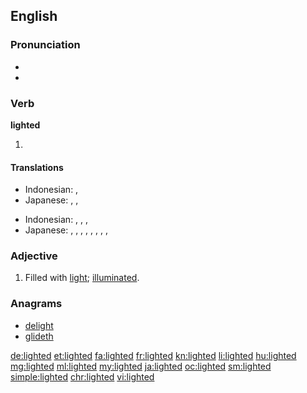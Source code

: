 ==English==

===Pronunciation===
* {{IPA|/ˈlaɪtəd/|lang=en}}
* {{audio|en-us-lighted.ogg|Audio (US)|lang=en}}

===Verb===
'''lighted'''

# {{en-past of|light}}

====Translations====
{{trans-top|past tense of "to light"}}
* Indonesian: {{t+|id|nyala|alt=menyalakan}}, {{t+|id|terang|alt=menerangi}}
* Japanese: {{t-check|ja|引火|tr=[[いんか]]した, inka-shita|alt=引火した|sc=Jpan}} <!-- was "[[引火]]した" -->, {{t+check|ja|点火|tr=[[てんか]]した, tenka-shita|alt=点火した|sc=Jpan}} <!-- was "[[点火]]した" - assumed inflected form or vocalised spelling; please verify if linking is acceptable. see [[User:Kephir/gadgets/xte#Translation_fixing]] -->, {{t-check|ja|照らした|tr=[[てらした]], terashita|sc=Jpan}}
{{trans-mid}}
{{trans-bottom}}
{{trans-top|past participle of "to light"}}
* Indonesian: {{t+check|id|nyala|alt=menyalakan}} <!-- was "[[nyala|menyalakan]]" -->, {{t+check|id|terang|alt=menerangi}} <!-- was "[[terang|menerangi]]" -->, {{t+check|id|nyala|alt=dinyalakan}} <!-- was "[[nyala|dinyalakan]]" -->, {{t+check|id|terang|alt=diterangi}} <!-- was "[[terang|diterangi]]" - assumed inflected form or vocalised spelling; please verify if linking is acceptable. see [[User:Kephir/gadgets/xte#Translation_fixing]] -->
* Japanese: {{t-check|ja|引火|tr=[[いんか]]した, inka-shita|alt=引火した|sc=Jpan}} <!-- was "[[引火]]した" -->, {{t+check|ja|点火|tr=[[てんか]]した, tenka-shita|alt=点火した|sc=Jpan}} <!-- was "[[点火]]した" -->, {{t-check|ja|引火|tr=[[いんか]]される, inka-sareru|alt=引火される|sc=Jpan}} <!-- was "[[引火]]される" -->, {{t+check|ja|点火|tr=[[てんか]]される, tenka-sareru|alt=点火される|sc=Jpan}} <!-- was "[[点火]]される" -->, {{t-check|ja|引火|tr=[[いんか]]された, inka-sareta|alt=引火された|sc=Jpan}} <!-- was "[[引火]]された" -->, {{t+check|ja|点火|tr=[[てんか]]された, tenka-sareta|alt=点火された|sc=Jpan}} <!-- was "[[点火]]された" - assumed inflected form or vocalised spelling; please verify if linking is acceptable. see [[User:Kephir/gadgets/xte#Translation_fixing]] -->, {{t-check|ja|照らした|tr=[[てらした]], terashita|sc=Jpan}}, {{t-check|ja|照らされる|tr=[[てらされる]], terasareru|sc=Jpan}}, {{t-check|ja|照らされた|tr=[[てらされた]], terasareta|sc=Jpan}}
{{trans-mid}}
{{trans-bottom}}

===Adjective===
{{en-adj}}

# Filled with [[light]]; [[illuminated]].

===Anagrams===
* [[delight#English|delight]]
* [[glideth#English|glideth]]

[[de:lighted]]
[[et:lighted]]
[[fa:lighted]]
[[fr:lighted]]
[[kn:lighted]]
[[li:lighted]]
[[hu:lighted]]
[[mg:lighted]]
[[ml:lighted]]
[[my:lighted]]
[[ja:lighted]]
[[oc:lighted]]
[[sm:lighted]]
[[simple:lighted]]
[[chr:lighted]]
[[vi:lighted]]